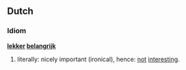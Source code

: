 ==Dutch==

===Idiom===
'''[[lekker]] [[belangrijk]]'''

# literally: nicely important (ironical), hence: [[not]] [[interest]]ing.